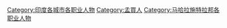 [[Category:印度各城市各职业人物|Category:印度各城市各职业人物]]
[[Category:孟買人|Category:孟買人]]
[[Category:马哈拉施特拉邦各职业人物|Category:马哈拉施特拉邦各职业人物]]